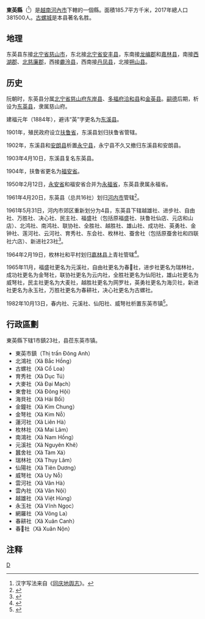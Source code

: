 {{Infobox Settlement
|name                   = 东英县
|settlement_type        = 县
|official_name          = 
|other_name             = 
|native_name            = {{lang|vi|Huyện Đông Anh}}
|nickname               = 
|motto                  = 
|image_skyline          = Hoi lang Quay.jpg
|imagesize              = 
|image_caption          = 
|image_flag             = 
|flag_size              = 
|image_seal             = 
|seal_size              = 
|image_shield           = 
|shield_size            = 
|image_blank_emblem     = 
|blank_emblem_size      = 
|image_map              = {{Infobox mapframe|frame-width=250|zoom=11}}
|mapsize                = 
|map_caption            = 
|image_map1             = Bản đồ Hà Nội.png
|mapsize1               = 
|map_caption1           = 东英县在河内市的位置
|pushpin_map            = Vietnam
|pushpin_label_position = bottom
|pushpin_map_caption    = 东英县在越南的位置
|pushpin_map1           = 
|pushpin_label_position1= 
|pushpin_map_caption1   = 
|subdivision_type       = 国家
|subdivision_name       = {{flag|Vietnam}}
|subdivision_type1      = [[越南行政区划|直辖市]]
|subdivision_name1      = [[河内市|河内市]]
|subdivision_type2      = 行政区划
|subdivision_name2      = 1市镇23社
|subdivision_type3      = 
|subdivision_name3      = 
|seat_type              = 县莅
|seat                   = {{link-vi|东英市镇|Đông Anh (thị trấn)}}
|government_type        = 
|leader_title           = 
|leader_name            = 
|leader_title1          = 
|leader_name1           = 
|established_title      = 
|established_date       = 
|area_magnitude         = 
|unit_pref              = 
|area_footnotes         = 
|area_total_km2         = 185.7
|area_land_km2          = 
|area_water_km2         = 
|area_water_percent     = 
|area_urban_km2         = 
|area_metro_km2         = 
|population_as_of       = 2017年
|population_footnotes   = 
|population_note        = 
|population_total       = 381500
|population_density_km2 = auto
|population_metro             = 
|population_density_metro_km2 = 
|population_urban             = 
|population_density_urban_km2 = 
|timezone               = [[越南标准时间|越南标准时间]]
|utc_offset             = +7
|elevation_footnotes    = 
|elevation_m            = 
|coor_type              = 
|coordinates            = 
|postal_code_type       = 
|postal_code            = 
|area_code              = 
|website                = [https://donganh.hanoi.gov.vn 东英县电子信息门户网站]
|footnotes              = 
}}
'''東英縣'''（{{vie|v='''Huyện Đông Anh'''|hn=縣東英}}<ref>汉字写法来自《[[同庆地舆志|同庆地舆志]]》。</ref>）是[[越南|越南]][[河內市|河內市]]下轄的一個縣。面積185.7平方千米，2017年總人口381500人。[[古螺城|古螺城]]是本县著名名胜。

==地理==
东英县东接[[北宁省|北宁省]][[慈山市|慈山市]]，东北接[[北宁省|北宁省]][[安丰县|安丰县]]，东南接[[龙编郡|龙编郡]]和[[嘉林县|嘉林县]]，南接[[西湖郡|西湖郡]]、[[北慈廉郡|北慈廉郡]]，西接[[麊泠县|麊泠县]]，西南接[[丹凤县|丹凤县]]，北接[[朔山县|朔山县]]。

==历史==
阮朝时，东英县分属[[北宁省|北宁省]][[慈山府|慈山府]][[东岸县|东岸县]]、[[多福府|多福府]][[洽和县|洽和县]]和[[金英县|金英县]]。[[嗣德|嗣德]]后期，析设为[[东英县|东英县]]，隶属慈山府。

建福元年（1884年），避讳“英”字更名为[[东溪县|东溪县]]。

1901年，殖民政府设立[[扶鲁省|扶鲁省]]，东溪县划归扶鲁省管辖。

1902年，东溪县和[[安朗县|安朗县]]析置[[永宁县_(越南)|永宁县]]，永宁县不久又撤归东溪县和安朗县。

1903年4月10日，东溪县复名东英县。

1904年，扶鲁省更名为[[福安省|福安省]]。

1950年2月12日，[[永安省|永安省]]和福安省合并为[[永福省|永福省]]，东英县隶属永福省。

1961年4月20日，东英县（总共16社）划归[[河内市|河内市]]管辖<ref>{{Cite web |url=https://thuvienphapluat.vn/van-ban/Bo-may-hanh-chinh/Nghi-Quyet-mo-rong-thanh-pho-Ha-Noi/42689/noi-dung.aspx |title=Nghị Quyết về việc mở rộng thành phố Hà Nội do Quốc hội ban hành |access-date=2020-02-22 |archive-date=2020-04-01 |archive-url=https://web.archive.org/web/20200401095432/https://thuvienphapluat.vn/van-ban/Bo-may-hanh-chinh/Nghi-Quyet-mo-rong-thanh-pho-Ha-Noi/42689/noi-dung.aspx |dead-url=no }}</ref>。

1961年5月31日，河内市郊区重新划分为4县，东英县下辖越雄社、进步社、自由社、万胜社、决心社、民主社、福盛社（包括原福盛社、扶鲁社仙店、元店和山店）、北鸿社、南鸿社、联协社、全胜社、越胜社、雄山社、成功社、英勇社、金钟社、莲河社、云河社、育秀社、东会社、枚林社、蚕舍社（包括原蚕舍社和四联社六店）、新进社23社<ref>{{Cite web |url=https://thuvienphapluat.vn/van-ban/Bo-may-hanh-chinh/Quyet-dinh-78-CP-chia-khu-vuc-noi-ngoai-thanh-thanh-pho-Ha-Noi/20286/noi-dung.aspx |title=Quyết định 78-CP năm 1961 về việc chia các khu vực nội thành và ngoại thành của thành phố Hà Nội do Hội đồng Chính phủ ban hành |access-date=2020-02-22 |archive-url=https://web.archive.org/web/20200401095434/https://thuvienphapluat.vn/van-ban/Bo-may-hanh-chinh/Quyet-dinh-78-CP-chia-khu-vuc-noi-ngoai-thanh-thanh-pho-Ha-Noi/20286/noi-dung.aspx |archive-date=2020-04-01 |dead-url=yes }}</ref>。

1964年2月19日，枚林社和平村划归[[嘉林县|嘉林县]]上青社管辖<ref>{{Cite web |url=https://thuvienphapluat.vn/van-ban/Bo-may-hanh-chinh/Quyet-dinh-73-NV-chia-lai-dieu-chinh-dia-gioi-mot-so-xa-o-ngoai-thanh-Ha-noi-19659.aspx |title=Quyết định 73-NV năm 1964 về việc chia lại và điều chỉnh địa giới một số xã ở ngoại thành Hà-nội do Bộ trưởng Bộ Nôi vụ ban hành |access-date=2020-02-22 |archive-date=2020-02-22 |archive-url=https://web.archive.org/web/20200222183807/https://thuvienphapluat.vn/van-ban/Bo-may-hanh-chinh/Quyet-dinh-73-NV-chia-lai-dieu-chinh-dia-gioi-mot-so-xa-o-ngoai-thanh-Ha-noi-19659.aspx |dead-url=no }}</ref>。

1965年11月，福盛社更名为元溪社，自由社更名为春𡽫社，进步社更名为瑞林社，成功社更名为金弩社，联协社更名为云内社，全胜社更名为仙阳社，雄山社更名为威弩社，民主社更名为大麦社，越胜社更名为网罗社，英勇社更名为海贝社，新进社更名为永玉社，万胜社更名为春耕社，决心社更名为古螺社。

1982年10月13日，春内社、元溪社、仙阳社、威弩社析置东英市镇<ref>{{Cite web |url=https://thuvienphapluat.vn/van-ban/Bo-may-hanh-chinh/Quyet-dinh-173-HDBT-phan-vach-dia-gioi-phuong-va-thi-tran-thanh-pho-Ha-Noi-43981.aspx |title=Quyết định 173-HĐBT năm 1982 về việc phân vạch địa giới một số phường và thị trấn thuộc thành phố Hà Nội do Hội đồng Bộ trưởng ban hành |access-date=2020-02-22 |archive-date=2019-08-09 |archive-url=https://web.archive.org/web/20190809162443/https://thuvienphapluat.vn/van-ban/bo-may-hanh-chinh/Quyet-dinh-173-HDBT-phan-vach-dia-gioi-phuong-va-thi-tran-thanh-pho-Ha-Noi-43981.aspx |dead-url=no }}</ref>。

==行政區劃==
東英縣下辖1市鎮23社，县莅东英市镇。
*東英市鎮（Thị trấn Đông Anh）
* 北鴻社（Xã Bắc Hồng）
* 古螺社（Xã Cổ Loa）
* 育秀社（Xã Dục Tú）
* 大麥社（Xã Đại Mạch）
* 東會社（Xã Đông Hội）
* 海貝社（Xã Hải Bối）
* 金鐘社（Xã Kim Chung）
* 金弩社（Xã Kim Nỗ）
* 蓮河社（Xã Liên Hà）
* 枚林社（Xã Mai Lâm）
* 南鴻社（Xã Nam Hồng）
* 元溪社（Xã Nguyên Khê）
* 蠶舍社（Xã Tàm Xá）
* 瑞林社（Xã Thụy Lâm）
* 仙陽社（Xã Tiên Dương）
* 威弩社（Xã Uy Nỗ）
* 雲河社（Xã Vân Hà）
* 雲內社（Xã Vân Nội）
* 越雄社（Xã Việt Hùng）
* 永玉社（Xã Vĩnh Ngọc）
* 網羅社（Xã Võng La）
* 春耕社（Xã Xuân Canh）
* 春𡽫社（Xã Xuân Nộn）

==注释==
{{reflist|2}}

{{河內市行政區劃}}
{{越南红河三角洲之县市镇区域划分}}

[[Category:河内市县份|D]]